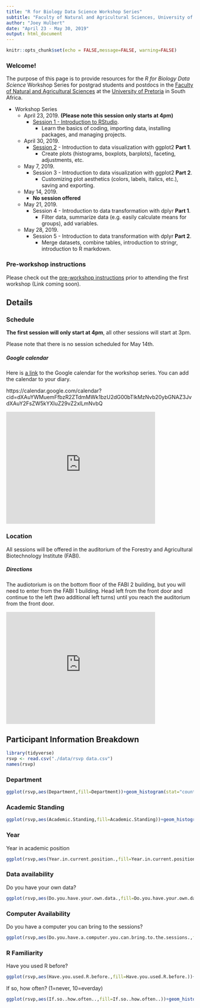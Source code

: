 ```yaml
---
title: "R for Biology Data Science Workshop Series"
subtitle: "Faculty of Natural and Agricultural Sciences, University of Pretoria"
author: "Joey Hulbert"
date: "April 23 - May 30, 2019"
output: html_document
---
```


```r
knitr::opts_chunk$set(echo = FALSE,message=FALSE, warning=FALSE)
```

### Welcome! 

The purpose of this page is to provide resources for the *R for Biology Data Science* Workshop Series for postgrad students and postdocs in the [Faculty of Natural and Agricultural Sciences](https://www.up.ac.za/faculty-of-natural-agricultural-sciences) at the [University of Pretoria](https://www.up.ac.za/) in South Africa. 

* Workshop Series
    + April 23, 2019. **(Please note this session only starts at 4pm)**
        + [Session 1 - Introduction to RStudio](http://jmhulbert.github.io/r/bio/s1).
            + Learn the basics of coding, importing data, installing packages, and managing projects.
    + April 30, 2019. 
        + [Session 2](http://jmhulbert.github.io/r/bio/s2) - Introduction to data visualization with ggplot2 **Part 1**.
            + Create plots (histograms, boxplots, barplots), faceting, adjustments, etc.
    + May 7, 2019. 
        + Session 3 - Introduction to data visualization with ggplot2 **Part 2**.
            + Customizing plot aesthetics (colors, labels, italics, etc.), saving and exporting.
    + May 14, 2019.
        + **No session offered**
    + May 21, 2019. 
        + Session 4 - Introduction to data transformation with dplyr **Part 1**.
            + Filter data, summarize data (e.g. easily calculate means for groups), add variables. 
    + May 28, 2019. 
        + Session 5 - Introduction to data transformation with dplyr **Part 2**.
            + Merge datasets, combine tables, introduction to stringr, introduction to R markdown. 


### Pre-workshop instructions           

Please check out the [pre-workshop instructions](http://jmhulbert.github.io/r/bio/pre) prior to attending the first workshop (Link coming soon).


## Details {.tabset .tabset-fade}

### Schedule

**The first session will only start at 4pm**, all other sessions will start at 3pm. 

Please note that there is no session scheduled for May 14th. 

##### Google calendar

Here is [a link](https://calendar.google.com/calendar?cid=dXAuYWMuemFfbzR2ZTdmMWk1bzU2dG00bTlkMzNvb20ybGNAZ3JvdXAuY2FsZW5kYXIuZ29vZ2xlLmNvbQ) to the Google calendar for the workshop series. You can add the calendar to your diary. 

https://calendar.google.com/calendar?cid=dXAuYWMuemFfbzR2ZTdmMWk1bzU2dG00bTlkMzNvb20ybGNAZ3JvdXAuY2FsZW5kYXIuZ29vZ2xlLmNvbQ

<iframe src="https://calendar.google.com/calendar/embed?showPrint=0&amp;showTabs=0&amp;showCalendars=0&amp;showTz=0&amp;height=300&amp;wkst=2&amp;bgcolor=%23FFFFFF&amp;src=up.ac.za_o4ve7f1i5o56tm4m9d33oom2lc%40group.calendar.google.com&amp;color=%230D7813&amp;ctz=Africa%2FJohannesburg" style="border-width:0" width="400" height="300" frameborder="0" scrolling="no"></iframe>

### Location

All sessions will be offered in the auditorium of the Forestry and Agricultural Biotechnology Institute (FABI).

##### Directions 
The audiotorium is on the bottom floor of the FABI 2 building, but you will need to enter from the FABI 1 building. Head left from the front door and continue to the left (two additional left turns) until you reach the auditorium from the front door. 

<iframe src="https://www.google.com/maps/embed?pb=!1m18!1m12!1m3!1d3593.4428579872397!2d28.233133715020852!3d-25.75593198363941!2m3!1f0!2f0!3f0!3m2!1i1024!2i768!4f13.1!3m3!1m2!1s0x1e9561bb6399433b%3A0x53cd0dfb3f8fa93b!2sForestry+and+Agricultural+Biotechnology+Institute!5e0!3m2!1sen!2sza!4v1555584912565!5m2!1sen!2sza" width="400" height="300" frameborder="0" style="border:0" allowfullscreen></iframe>

##

## Participant Information Breakdown {.tabset .tabset-fade}

```r
library(tidyverse)
rsvp <- read.csv("./data/rsvp data.csv")
names(rsvp)
```

### Department

```r
ggplot(rsvp,aes(Department,fill=Department))+geom_histogram(stat="count")+coord_flip()+guides(fill="none")+theme_bw()
```

### Academic Standing

```r
ggplot(rsvp,aes(Academic.Standing,fill=Academic.Standing))+geom_histogram(stat="count")+coord_flip()+guides(fill="none")+theme_bw()
```

### Year

Year in academic position

```r
ggplot(rsvp,aes(Year.in.current.position.,fill=Year.in.current.position.))+geom_histogram(stat="count")+coord_flip()+guides(fill="none")+theme_bw()
```

### Data availability

Do you have your own data? 

```r
ggplot(rsvp,aes(Do.you.have.your.own.data.,fill=Do.you.have.your.own.data.))+geom_histogram(stat="count")+coord_flip()+guides(fill="none")+theme_bw()
```

### Computer Availability

Do you have a computer you can bring to the sessions?

```r
ggplot(rsvp,aes(Do.you.have.a.computer.you.can.bring.to.the.sessions.,fill=Do.you.have.a.computer.you.can.bring.to.the.sessions.))+geom_histogram(stat="count")+coord_flip()+guides(fill="none")+theme_bw()
```

### R Familiarity

Have you used R before?

```r
ggplot(rsvp,aes(Have.you.used.R.before.,fill=Have.you.used.R.before.))+geom_histogram(stat="count")+coord_flip()+guides(fill="none")+theme_bw()
```

If so, how often? (1=never, 10=everday)

```r
ggplot(rsvp,aes(If.so..how.often..,fill=If.so..how.often..))+geom_histogram(stat="count")+guides(fill="none")+theme_bw()
```

## 

